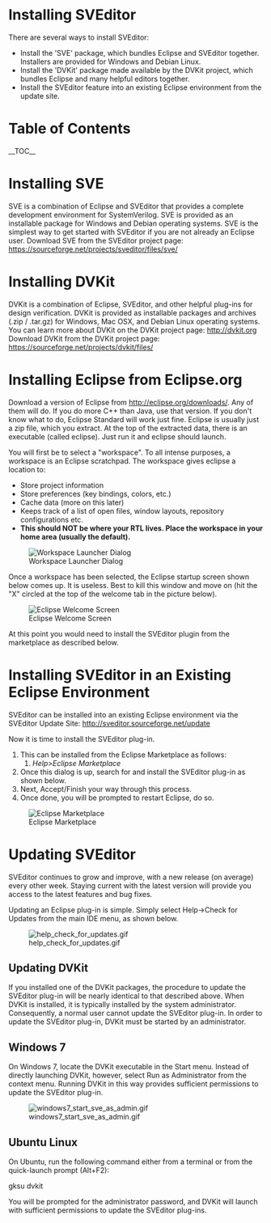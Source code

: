 = Installing SVEditor =
There are several ways to install SVEditor:
* Install the 'SVE' package, which bundles Eclipse and SVEditor together. Installers are provided for Windows and Debian Linux. 
* Install the 'DVKit' package made available by the DVKit project, which bundles Eclipse and many helpful editors together.
* Install the SVEditor feature into an existing Eclipse environment from the update site.

= Table of Contents =
__TOC__

= Installing SVE =
SVE is a combination of Eclipse and SVEditor that provides a complete development environment for SystemVerilog. SVE is provided as an installable package for Windows and Debian operating systems. SVE is the simplest way to get started with SVEditor if you are not already an Eclipse user. Download SVE from the SVEditor project page: [https://sourceforge.net/projects/sveditor/files/sve/ https://sourceforge.net/projects/sveditor/files/sve/]

= Installing DVKit =
DVKit is a combination of Eclipse, SVEditor, and other helpful plug-ins for design verification. 
DVKit is provided as installable packages and archives (.zip / .tar.gz) for Windows, Mac OSX, and Debian Linux operating systems. 
You can learn more about DVKit on the DVKit project page: [http://dvkit.org http://dvkit.org]
Download DVKit from the DVKit project page:
[https://sourceforge.net/projects/dvkit/files/ https://sourceforge.net/projects/dvkit/files/]


= Installing Eclipse from Eclipse.org =
Download a version of Eclipse from [http://eclipse.org/downloads/ http://eclipse.org/downloads/].  Any of them will do.  If you do more C++ than Java, use that version.  If you don't know what to do, Eclipse Standard will work just fine.  Eclipse is usually just a zip file, which you extract.  At the top of the extracted data, there is an executable (called eclipse).  Just run it and eclipse should launch.

You will first be to select a "workspace".  To all intense purposes, a workspace is an Eclipse scratchpad.  The workspace gives eclipse a location to:
* Store project information
* Store preferences (key bindings, colors, etc.)
* Cache data (more on this later)
* Keeps track of a list of open files, window layouts, repository configurations etc.
* '''This should NOT be where your RTL lives.  Place the workspace in your home area (usually the default).'''

[[File:WorkspaceLauncher.png|frame|Workspace Launcher Dialog]]

Once a workspace has been selected, the Eclipse startup screen shown below comes up.  It is useless.  Best to kill this window and move on (hit the "X" circled at the top of the welcome tab in the picture below).

[[File:Welcome.png|frame|Eclipse Welcome Screen]]

At this point you would need to install the SVEditor plugin from the marketplace as described below.

= Installing SVEditor in an Existing Eclipse Environment =
SVEditor can be installed into an existing Eclipse environment via the SVEditor Update Site: http://sveditor.sourceforge.net/update 

Now it is time to install the SVEditor plug-in.  
# This can be installed from the Eclipse Marketplace as follows:
## ''Help>Eclipse Marketplace''
# Once this dialog is up, search for and install the SVEditor plug-in as shown below.  
# Next, Accept/Finish your way through this process.
# Once done, you will be prompted to restart Eclipse, do so.

[[File:MarketPlace.png|frame|Eclipse Marketplace]]


= Updating SVEditor =

SVEditor continues to grow and improve, with a new release (on average) every other week. Staying current with the latest version will provide you access to the latest features and bug fixes. 

Updating an Eclipse plug-in is simple. Simply select Help->Check for Updates from the main IDE menu, as shown below.

[[Image:help_check_for_updates.gif]]

== Updating DVKit ==
If you installed one of the DVKit packages, the procedure to update the SVEditor plug-in will be nearly identical to that described above. When DVKit is installed, it is typically installed by the system administrator. Consequently, a normal user cannot update the SVEditor plug-in. In order to update the SVEditor plug-in, DVKit must be started by an administrator.

== Windows 7==
On Windows 7, locate the DVKit executable in the Start menu. Instead of directly launching DVKit, however, select Run as Administrator from the context menu. Running DVKit in this way provides sufficient permissions to update the SVEditor plug-in.

[[Image:windows7_start_sve_as_admin.gif]]

== Ubuntu Linux ==
On Ubuntu, run the following command either from a terminal or from the quick-launch prompt (Alt+F2):

gksu dvkit

You will be prompted for the administrator password, and DVKit will launch with sufficient permissions to update the SVEditor plug-ins.
